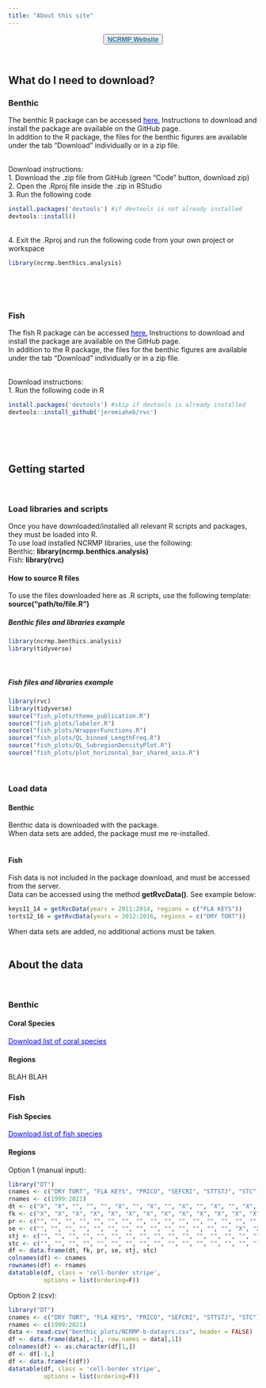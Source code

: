 ```yaml
---
title: "About this site"
---
```

<center>
<button> <a href="https://www.coris.noaa.gov/monitoring/" target="_blank" style="font-size:100%;color:#2471A3;font-weight:bold"> NCRMP Website</a></button>
</center>
<br>


## What do I need to download? {.tabset}
### Benthic
The benthic R package can be accessed <a href="https://github.com/shgroves/NCRMP_benthics" target="_blank" style="color:blue">here.</a>
Instructions to download and install the package are available on the GitHub page. <br>
In addition to the R package, the files for the benthic figures are available under the tab "Download" individually or in a zip file. <br><br>

Download instructions: <br>
1. Download the .zip file from GitHub (green "Code" button, download zip) <br>
2. Open the .Rproj file inside the .zip in RStudio <br>
3. Run the following code
```r
install.packages('devtools') #if devtools is not already installed
devtools::install()
```
<br>
4. Exit the .Rproj and run the following code from your own project or workspace
```r
library(ncrmp.benthics.analysis) 
```


<br><br><br>

### Fish
The fish R package can be accessed <a href="https://github.com/jeremiaheb/rvc" target="_blank" style="color:blue">here.</a>
Instructions to download and install the package are available on the GitHub page. <br>
In addition to the R package, the files for the benthic figures are available under the tab "Download" individually or in a zip file. <br> <br>

Download instructions: <br>
1. Run the following code in R
```r
install.packages('devtools') #skip if devtools is already installed
devtools::install_github('jeremiaheb/rvc')
```

<br><br><br>


## Getting started

<br>

### Load libraries and scripts

Once you have downloaded/installed all relevant R scripts and packages, they must be loaded into R. <br>
To use load installed NCRMP libraries, use the following: <br>
Benthic: **library(ncrmp.benthics.analysis)** <br>
Fish: **library(rvc)**


#### How to source R files {.tabset}
To use the files downloaded here as .R scripts, use the following template: <br>
**source("path/to/file.R")**
<br>

##### Benthic files and libraries example
```r
library(ncrmp.benthics.analysis)
library(tidyverse)
```

<br>

##### Fish files and libraries example
```r
library(rvc)
library(tidyverse)
source("fish_plots/theme_publication.R")
source("fish_plots/labeler.R")
source("fish_plots/WrapperFunctions.R")
source("fish_plots/QL_binned_LengthFreq.R")
source("fish_plots/QL_SubregionDensityPlot.R")
source("fish_plots/plot_horizontal_bar_shared_axis.R")
```

<br>

### Load data {.tabset}

#### Benthic
Benthic data is downloaded with the package. <br>
When data sets are added, the package must me re-installed.
<br><br>

#### Fish
Fish data is not included in the package download, and must be accessed from the server. <br>
Data can be accessed using the method **getRvcData()**. See example below: 
```r
keys11_14 = getRvcData(years = 2011:2014, regions = c("FLA KEYS"))
torts12_16 = getRvcData(years = 2012:2016, regions = c("DRY TORT"))
```
When data sets are added, no additional actions must be taken.
<br><br>

## About the data 

<br>

### Benthic {.tabset}

#### Coral Species
<a href="benthic_plots/benthic_spp.txt" download style="color:blue">Download list of coral species</a>

#### Regions
BLAH BLAH
<br>

### Fish {.tabset}

#### Fish Species
<a href="fish_plots/fish_spp.txt" download style="color:blue">Download list of fish species</a>

#### Regions
<!-- 
To add a year
*Add a set of "" to the end of every vector/list
*Empty "" indiate no data that year, "X" indicates available data

To add a new location
*Add the code to the rnames vector/list within ""
*Then add a new list at the bottom with a code and indicate what years are available from that location, with enough "" for years from 1999 through the most recent year
*Indicate what years data is available with "X" and unavailable as ""
*Add this code to the end of the list in 'df'
-->
Option 1 (manual input):
```r
library("DT")
cnames <- c("DRY TORT", "FLA KEYS", "PRICO", "SEFCRI", "STTSTJ", "STC")
rnames <- c(1999:2021)
dt <- c("X", "X", "", "", "", "X", "", "X", "", "X", "", "X", "", "X", "", "X", "", "X", "", "X", "", "", "X")
fk <- c("X", "X", "X", "X", "X", "X", "X", "X", "X", "X", "X", "X", "X", "X", "", "X", "", "X", "", "X", "", "", "")
pr <- c("", "", "", "", "", "", "", "", "", "", "", "", "", "", "", "", "", "X", "", "", "X", "", "X")
se <- c("", "", "", "", "", "", "", "", "", "", "", "", "", "", "X", "X", "X", "X", "", "X", "", "", "X")
stj <- c("", "", "", "", "", "", "", "", "", "", "", "", "", "", "", "", "", "", "X", "", "X", "", "X")
stc <- c("", "", "", "", "", "", "", "", "", "", "", "", "", "", "", "", "", "", "X", "", "X", "", "X")
df <- data.frame(dt, fk, pr, se, stj, stc)
colnames(df) <- cnames
rownames(df) <- rnames
datatable(df, class = 'cell-border stripe', 
          options = list(ordering=F))
```

Option 2 (csv):
```r
library("DT")
cnames <- c("DRY TORT", "FLA KEYS", "PRICO", "SEFCRI", "STTSTJ", "STC")
rnames <- c(1999:2021)
data <- read.csv("benthic_plots/NCRMP-b-datayrs.csv", header = FALSE)
df <- data.frame(data[,-1], row.names = data[,1])
colnames(df) <- as.character(df[1,])
df <- df[-1,]
df <- data.frame(t(df))
datatable(df, class = 'cell-border stripe', 
          options = list(ordering=F))
```
